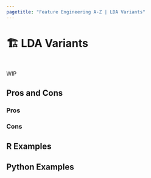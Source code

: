```yaml
---
pagetitle: "Feature Engineering A-Z | LDA Variants"
---
```


# 🏗️ LDA Variants{#sec-too-many-gda}

::: {style="visibility: hidden; height: 0px;"}
## LDA Variants
:::

WIP

## Pros and Cons

### Pros

### Cons

## R Examples

## Python Examples
